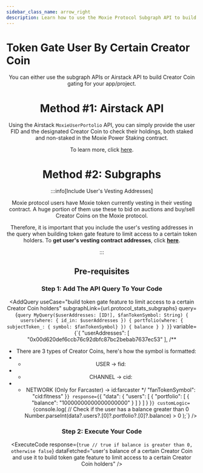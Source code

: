 ```yaml
---
sidebar_class_name: arrow_right
description: Learn how to use the Moxie Protocol Subgraph API to build token gate feature to limit access to a certain Creator Coin holders.
---
```



# Token Gate User By Certain Creator Coin

<Header
  useCase="build token gate feature to limit access to a certain Creator Coin holders"
  apiName="Moxie Protocol Subgraph"
/>

You can either use the subgraph APIs or Airstack API to build Creator Coin gating for your app/project.

# Method #1: Airstack API

Using the Airstack `MoxieUserPortolio` API, you can simply provide the user FID and the designated Creator Coin to check their holdings, both staked and non-staked in the Moxie Power Staking contract.

To learn more, click [here](https://docs.airstack.xyz/airstack-docs-and-faqs/moxie/moxie-fan-token-balances#check-if-certain-user-hold-certain-fan-token).

# Method #2: Subgraphs

:::info[Include User's Vesting Addresses]

Moxie protocol users have Moxie token currently vesting in their vesting contract. A huge portion of them use these to bid on auctions and buy/sell Creator Coins on the Moxie protocol.

Therefore, it is important that you include the user's vesting addresses in the query when building token gate feature to limit access to a certain token holders. To **get user's vesting contract addresses**, click [**here**](../vesting/01-get-users-vesting-contract-addresses.mdx).

:::

## Pre-requisites

<Prerequisites apiName="Moxie Protocol Subgraph" />

### Step 1: Add The API Query To Your Code

<AddQuery
  useCase="build token gate feature to limit access to a certain Creator Coin holders"
  subgraphLink={url.protocol_stats_subgraphs}
  query={`query MyQuery($userAddresses: [ID!], $fanTokenSymbol: String) {
  users(where: { id_in: $userAddresses }) {
    portfolio(where: { subjectToken_: { symbol: $fanTokenSymbol} }) {
      balance
    }
  }
}`}
  variable={`{
  "userAddresses": [
    "0x00d620def6ccb76c92dbfc87bc2bebab7637ec53"
  ],
  /**
   * There are 3 types of Creator Coins, here's how the symbol is formatted:
   * - USER -> fid:<fid>
   * - CHANNEL -> cid:<channel-id>
   * - NETWORK (Only for Farcaster) -> id:farcaster
   */
  "fanTokenSymbol": "cid:fitness"
}`}
  response={`{
  "data": {
    "users": [
      {
        "portfolio": [
          {
            "balance": "10000000000000000000"
          }
        ]
      }
    ]
  }
}`}
  customLogic={`console.log(
    // Check if the user has a balance greater than 0
    Number.parseInt(data?.users?.[0]?.portfolio?.[0]?.balance) > 0
  );`}
/>

### Step 2: Execute Your Code

<ExecuteCode
  response={`true // true if balance is greater than 0, otherwise false`}
  dataFetched="user's balance of a certain Creator Coin and use it to build token gate feature to limit access to a certain Creator Coin holders"
/>

<DeveloperSupport />
